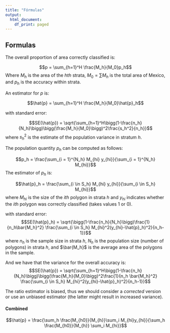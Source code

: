```yaml
---
title: "Fórmulas"
output:
  html_document:
    df_print: paged
---
```


## Formulas
The overall proportion of area correctly classified is:

$$p = \sum_{h=1}^H \frac{M_h}{M_0}p_h$$
Where $M_h$ is the area of the $hth$ strata, $M_0=\sum M_h$ is the total area
of Mexico, and $p_h$ is the accuracy within strata.

An estimator for $p$ is:

$$\hat{p} = \sum_{h=1}^H \frac{M_h}{M_0}\hat{p}_h$$

with standard error:

$$SE(\hat{p}) = \sqrt{\sum_{h=1}^H\bigg(1-\frac{n_h}{N_h}\bigg)\bigg(\frac{M_h}{M_0}\bigg)^2\frac{s_h^2}{n_h}}$$
where $s_h^2$ is the estimate of the population variance in stratum $h$.

The population quantity $p_h$ can be computed as follows:

$$p_h = \frac{\sum_{i = 1}^{N_h} M_{hi} y_{hi}}{\sum_{i = 1}^{N_h} M_{hi}}$$
The estimator of $p_h$ is:

$$\hat{p}_h = \frac{\sum_{i \in S_h} M_{hi} y_{hi}}{\sum_{i \in S_h} M_{hi}}$$
where $M_{hi}$ is the size of the $ith$ polygon in strata $h$ and $y_{hi}$ 
indicates whether the $ith$ polygon was correctly classified (takes values $1$ or $0$). 

with standard error:
$$SE(\hat{p}_h) = \sqrt{\bigg(1-\frac{n_h}{N_h}\bigg)\frac{1}{n_h\bar{M_h}^2} \frac{\sum_{i \in S_h} M_{hi}^2(y_{hi}-\hat{p}_h)^2}{n_h-1}}$$
where $n_h$ is the sample size in strata $h$, $N_h$ is the population size (number
of polygons) in strata $h$, and $\bar{M_h}$ is the average area of the polygons in
the sample.

And we have that the variance for the overall accuracy is:
$$SE(\hat{p}) = \sqrt{\sum_{h=1}^H\bigg(1-\frac{n_h}{N_h}\bigg)\bigg(\frac{M_h}{M_0}\bigg)^2\frac{1}{n_h \bar{M_h}^2} \frac{\sum_{i \in S_h} M_{hi}^2(y_{hi}-\hat{p}_h)^2}{n_h-1}}$$

The ratio estimator is biased, thus we should consider a *corrected* version or 
use an unbiased estimator (the latter might result in increased variance).


#### Combined

$$\hat{p} = \frac{\sum_h \frac{M_{h0}}{M_{h}}\sum_i M_{hi}y_{hi}}{\sum_h \frac{M_{h0}}{M_{h}} \sum_i M_{hi}}$$

